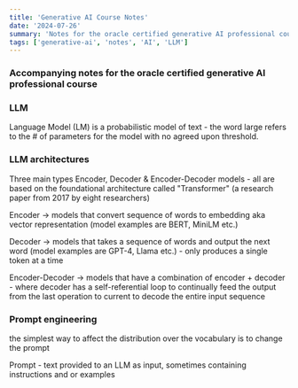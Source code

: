 ```yaml
---
title: 'Generative AI Course Notes'
date: '2024-07-26'
summary: 'Notes for the oracle certified generative AI professional course'
tags: ['generative-ai', 'notes', 'AI', 'LLM']
---
```


### Accompanying notes for the oracle certified generative AI professional course

### LLM

Language Model (LM) is a probabilistic model of text - the word large refers to the # of parameters for the model with no agreed upon threshold.

### LLM architectures

Three main types Encoder, Decoder & Encoder-Decoder models - all are based on the foundational architecture called "Transformer" (a research paper from 2017 by eight researchers)

Encoder -> models that convert sequence of words to embedding aka vector representation (model examples are BERT, MiniLM etc.)

Decoder -> models that takes a sequence of words and output the next word (model examples are GPT-4, Llama etc.) - only produces a single token at a time

Encoder-Decoder -> models that have a combination of encoder + decoder - where decoder has a self-referential loop to continually feed the output from the last operation to current to decode the entire input sequence

### Prompt engineering

the simplest way to affect the distribution over the vocabulary is to change the prompt

Prompt - text provided to an LLM as input, sometimes containing instructions and or examples
